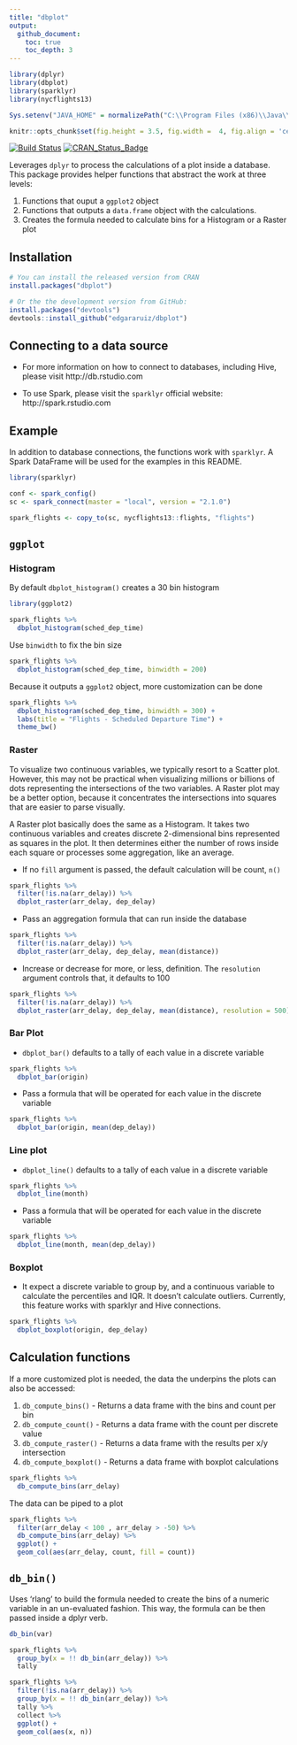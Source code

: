 ```yaml
---
title: "dbplot"
output:
  github_document:
    toc: true
    toc_depth: 3
---
```

```r
library(dplyr)
library(dbplot)
library(sparklyr)
library(nycflights13)

Sys.setenv("JAVA_HOME" = normalizePath("C:\\Program Files (x86)\\Java\\jre1.8.0_151"))

knitr::opts_chunk$set(fig.height = 3.5, fig.width =  4, fig.align = 'center')
```


[![Build Status](https://travis-ci.org/edgararuiz/dbplot.svg?branch=master)](https://travis-ci.org/edgararuiz/dbplot)
[![CRAN\_Status\_Badge](http://www.r-pkg.org/badges/version/dbplot)](http://cran.r-project.org/package=dbplot)

Leverages `dplyr` to process the calculations of a plot inside a database.  This package provides helper functions that abstract the work at three levels:
    
1. Functions that ouput a `ggplot2` object
2. Functions that outputs a `data.frame` object with the calculations.  
3. Creates the formula needed to calculate bins for a Histogram or a Raster plot

## Installation

```r
# You can install the released version from CRAN
install.packages("dbplot")

# Or the the development version from GitHub:
install.packages("devtools")
devtools::install_github("edgararuiz/dbplot")
```


## Connecting to a data source

- For more information on how to connect to databases, including Hive, please visit http://db.rstudio.com 

- To use Spark, please visit the `sparklyr` official website: http://spark.rstudio.com

## Example

In addition to database connections, the functions work with `sparklyr`. A Spark DataFrame will be used for the examples in this README.  

```r
library(sparklyr)

conf <- spark_config()
sc <- spark_connect(master = "local", version = "2.1.0")

spark_flights <- copy_to(sc, nycflights13::flights, "flights")

```

## `ggplot`

### Histogram

By default `dbplot_histogram()` creates a 30 bin histogram

```r
library(ggplot2)

spark_flights %>% 
  dbplot_histogram(sched_dep_time)
```

Use `binwidth` to fix the bin size

```r
spark_flights %>% 
  dbplot_histogram(sched_dep_time, binwidth = 200)
```

Because it outputs a `ggplot2` object, more customization can be done

```r
spark_flights %>% 
  dbplot_histogram(sched_dep_time, binwidth = 300) +
  labs(title = "Flights - Scheduled Departure Time") +
  theme_bw()
```

### Raster

To visualize two continuous variables, we typically resort to a Scatter plot. However, this may not be practical when visualizing millions or billions of dots representing the intersections of the two variables. A Raster plot may be a better option, because it concentrates the intersections into squares that are easier to parse visually.

A Raster plot basically does the same as a Histogram. It takes two continuous variables and creates discrete 2-dimensional bins represented as squares in the plot. It then determines either the number of rows inside each square or processes some aggregation, like an average.


- If no `fill` argument is passed, the default calculation will be count, `n()`
```r
spark_flights %>%
  filter(!is.na(arr_delay)) %>%
  dbplot_raster(arr_delay, dep_delay) 
```


- Pass an aggregation formula that can run inside the database
```r
spark_flights %>%
  filter(!is.na(arr_delay)) %>%
  dbplot_raster(arr_delay, dep_delay, mean(distance)) 
```

- Increase or decrease for more, or less, definition.  The `resolution` argument controls that, it defaults to 100 
```r
spark_flights %>%
  filter(!is.na(arr_delay)) %>%
  dbplot_raster(arr_delay, dep_delay, mean(distance), resolution = 500)
```

### Bar Plot

- `dbplot_bar()` defaults to a tally of each value in a discrete variable
```r
spark_flights %>%
  dbplot_bar(origin)
```


- Pass a formula that will be operated for each value in the discrete variable
```r
spark_flights %>%
  dbplot_bar(origin, mean(dep_delay))
```

### Line plot

- `dbplot_line()` defaults to a tally of each value in a discrete variable
```r
spark_flights %>%
  dbplot_line(month)
```

- Pass a formula that will be operated for each value in the discrete variable
```r
spark_flights %>%
  dbplot_line(month, mean(dep_delay))
```

### Boxplot

- It expect a discrete variable to group by, and a continuous variable to calculate the percentiles and IQR. It doesn't calculate outliers. Currently, this feature works with sparklyr and Hive connections.

```r
spark_flights %>%
  dbplot_boxplot(origin, dep_delay)
```


## Calculation functions

If a more customized plot is needed, the data the underpins the plots can also be accessed:

1. `db_compute_bins()` - Returns a data frame with the bins and count per bin
2. `db_compute_count()` - Returns a data frame with the count per discrete value
3. `db_compute_raster()` -  Returns a data frame with the results per x/y intersection
4. `db_compute_boxplot()` -  Returns a data frame with boxplot calculations


```r
spark_flights %>%
  db_compute_bins(arr_delay) 
```

The data can be piped to a plot
```r
spark_flights %>%
  filter(arr_delay < 100 , arr_delay > -50) %>%
  db_compute_bins(arr_delay) %>%
  ggplot() +
  geom_col(aes(arr_delay, count, fill = count))
```


## `db_bin()`

Uses 'rlang' to build the formula needed to create the bins of a numeric variable in an un-evaluated fashion. This way, the formula can be then passed inside a dplyr verb.

```r
db_bin(var)
```


```r
spark_flights %>%
  group_by(x = !! db_bin(arr_delay)) %>%
  tally
```

```r
spark_flights %>%
  filter(!is.na(arr_delay)) %>%
  group_by(x = !! db_bin(arr_delay)) %>%
  tally %>%
  collect %>%
  ggplot() +
  geom_col(aes(x, n))
```


